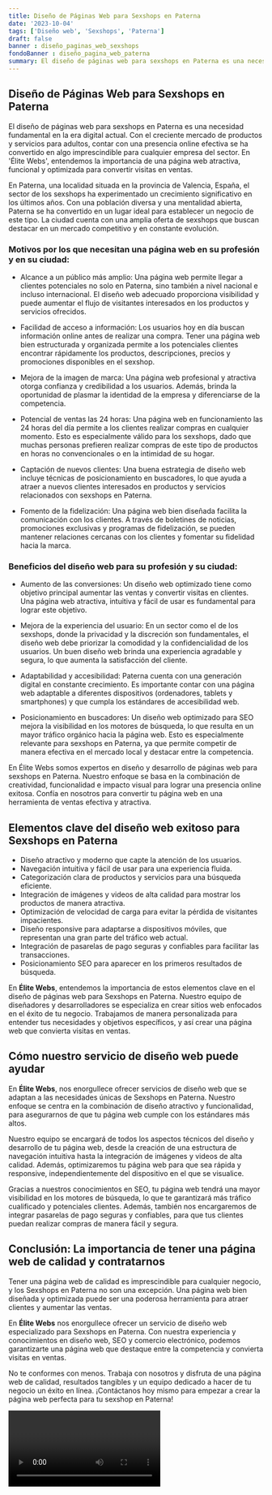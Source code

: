 ```yaml
---
title: Diseño de Páginas Web para Sexshops en Paterna
date: '2023-10-04'
tags: ['Diseño web', 'Sexshops', 'Paterna']
draft: false
banner : diseño_paginas_web_sexshops
fondoBanner : diseño_pagina_web_paterna
summary: El diseño de páginas web para sexshops en Paterna es una necesidad fundamental en la era digital actual. Con el creciente mercado de productos y servicios para adultos, contar con una presencia online efectiva se ha convertido en algo imprescindible para cualquier empresa del sector. En 'Élite Webs', entendemos la importancia de una página web atractiva, funcional y optimizada para convertir visitas en ventas.
---
```


## Diseño de Páginas Web para Sexshops en Paterna

El diseño de páginas web para sexshops en Paterna es una necesidad fundamental en la era digital actual. Con el creciente mercado de productos y servicios para adultos, contar con una presencia online efectiva se ha convertido en algo imprescindible para cualquier empresa del sector. En 'Élite Webs', entendemos la importancia de una página web atractiva, funcional y optimizada para convertir visitas en ventas.

En Paterna, una localidad situada en la provincia de Valencia, España, el sector de los sexshops ha experimentado un crecimiento significativo en los últimos años. Con una población diversa y una mentalidad abierta, Paterna se ha convertido en un lugar ideal para establecer un negocio de este tipo. La ciudad cuenta con una amplia oferta de sexshops que buscan destacar en un mercado competitivo y en constante evolución. 

### Motivos por los que necesitan una página web en su profesión y en su ciudad:

- Alcance a un público más amplio: Una página web permite llegar a clientes potenciales no solo en Paterna, sino también a nivel nacional e incluso internacional. El diseño web adecuado proporciona visibilidad y puede aumentar el flujo de visitantes interesados en los productos y servicios ofrecidos.

- Facilidad de acceso a información: Los usuarios hoy en día buscan información online antes de realizar una compra. Tener una página web bien estructurada y organizada permite a los potenciales clientes encontrar rápidamente los productos, descripciones, precios y promociones disponibles en el sexshop.

- Mejora de la imagen de marca: Una página web profesional y atractiva otorga confianza y credibilidad a los usuarios. Además, brinda la oportunidad de plasmar la identidad de la empresa y diferenciarse de la competencia.

- Potencial de ventas las 24 horas: Una página web en funcionamiento las 24 horas del día permite a los clientes realizar compras en cualquier momento. Esto es especialmente válido para los sexshops, dado que muchas personas prefieren realizar compras de este tipo de productos en horas no convencionales o en la intimidad de su hogar.

- Captación de nuevos clientes: Una buena estrategia de diseño web incluye técnicas de posicionamiento en buscadores, lo que ayuda a atraer a nuevos clientes interesados en productos y servicios relacionados con sexshops en Paterna. 

- Fomento de la fidelización: Una página web bien diseñada facilita la comunicación con los clientes. A través de boletines de noticias, promociones exclusivas y programas de fidelización, se pueden mantener relaciones cercanas con los clientes y fomentar su fidelidad hacia la marca.

### Beneficios del diseño web para su profesión y su ciudad:

- Aumento de las conversiones: Un diseño web optimizado tiene como objetivo principal aumentar las ventas y convertir visitas en clientes. Una página web atractiva, intuitiva y fácil de usar es fundamental para lograr este objetivo.

- Mejora de la experiencia del usuario: En un sector como el de los sexshops, donde la privacidad y la discreción son fundamentales, el diseño web debe priorizar la comodidad y la confidencialidad de los usuarios. Un buen diseño web brinda una experiencia agradable y segura, lo que aumenta la satisfacción del cliente.

- Adaptabilidad y accesibilidad: Paterna cuenta con una generación digital en constante crecimiento. Es importante contar con una página web adaptable a diferentes dispositivos (ordenadores, tablets y smartphones) y que cumpla los estándares de accesibilidad web.

- Posicionamiento en buscadores: Un diseño web optimizado para SEO mejora la visibilidad en los motores de búsqueda, lo que resulta en un mayor tráfico orgánico hacia la página web. Esto es especialmente relevante para sexshops en Paterna, ya que permite competir de manera efectiva en el mercado local y destacar entre la competencia.

En Élite Webs somos expertos en diseño y desarrollo de páginas web para sexshops en Paterna. Nuestro enfoque se basa en la combinación de creatividad, funcionalidad e impacto visual para lograr una presencia online exitosa. Confía en nosotros para convertir tu página web en una herramienta de ventas efectiva y atractiva.

<GifSeo />

<Cta />

## Elementos clave del diseño web exitoso para Sexshops en Paterna

- Diseño atractivo y moderno que capte la atención de los usuarios.
- Navegación intuitiva y fácil de usar para una experiencia fluida.
- Categorización clara de productos y servicios para una búsqueda eficiente.
- Integración de imágenes y videos de alta calidad para mostrar los productos de manera atractiva.
- Optimización de velocidad de carga para evitar la pérdida de visitantes impacientes.
- Diseño responsive para adaptarse a dispositivos móviles, que representan una gran parte del tráfico web actual.
- Integración de pasarelas de pago seguras y confiables para facilitar las transacciones.
- Posicionamiento SEO para aparecer en los primeros resultados de búsqueda.

En **Élite Webs**, entendemos la importancia de estos elementos clave en el diseño de páginas web para Sexshops en Paterna. Nuestro equipo de diseñadores y desarrolladores se especializa en crear sitios web enfocados en el éxito de tu negocio. Trabajamos de manera personalizada para entender tus necesidades y objetivos específicos, y así crear una página web que convierta visitas en ventas.

## Cómo nuestro servicio de diseño web puede ayudar

En **Élite Webs**, nos enorgullece ofrecer servicios de diseño web que se adaptan a las necesidades únicas de Sexshops en Paterna. Nuestro enfoque se centra en la combinación de diseño atractivo y funcionalidad, para asegurarnos de que tu página web cumple con los estándares más altos.

Nuestro equipo se encargará de todos los aspectos técnicos del diseño y desarrollo de tu página web, desde la creación de una estructura de navegación intuitiva hasta la integración de imágenes y videos de alta calidad. Además, optimizaremos tu página web para que sea rápida y responsive, independientemente del dispositivo en el que se visualice.

Gracias a nuestros conocimientos en SEO, tu página web tendrá una mayor visibilidad en los motores de búsqueda, lo que te garantizará más tráfico cualificado y potenciales clientes. Además, también nos encargaremos de integrar pasarelas de pago seguras y confiables, para que tus clientes puedan realizar compras de manera fácil y segura.

## Conclusión: La importancia de tener una página web de calidad y contratarnos

Tener una página web de calidad es imprescindible para cualquier negocio, y los Sexshops en Paterna no son una excepción. Una página web bien diseñada y optimizada puede ser una poderosa herramienta para atraer clientes y aumentar las ventas.

En **Élite Webs** nos enorgullece ofrecer un servicio de diseño web especializado para Sexshops en Paterna. Con nuestra experiencia y conocimientos en diseño web, SEO y comercio electrónico, podemos garantizarte una página web que destaque entre la competencia y convierta visitas en ventas.

No te conformes con menos. Trabaja con nosotros y disfruta de una página web de calidad, resultados tangibles y un equipo dedicado a hacer de tu negocio un éxito en línea. ¡Contáctanos hoy mismo para empezar a crear la página web perfecta para tu sexshop en Paterna!

<Video />

<CtaBot job='Sexshops' city='Paterna'/>

<Gmaps query='Paterna+españa+maps' />